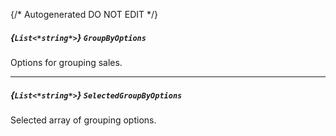{/* Autogenerated DO NOT EDIT  */}
##### *{`List<*string*>`}* `GroupByOptions`
Options for grouping sales.

---
##### *{`List<*string*>`}* `SelectedGroupByOptions`
Selected array of grouping options.


